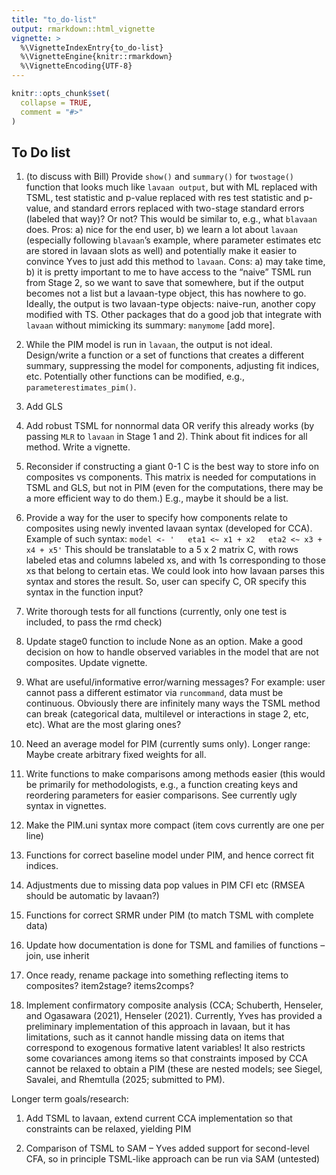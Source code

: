 ```yaml
---
title: "to_do-list"
output: rmarkdown::html_vignette
vignette: >
  %\VignetteIndexEntry{to_do-list}
  %\VignetteEngine{knitr::rmarkdown}
  %\VignetteEncoding{UTF-8}
---
```


```r
knitr::opts_chunk$set(
  collapse = TRUE,
  comment = "#>"
)
```
<!-- build_rmd("vignettes/to_do-list.Rmd") -->

## To Do list 

1) (to discuss with Bill) Provide `show()` and `summary()` for `twostage()` function that looks much like `lavaan output`, but with ML replaced with TSML, test statistic and p-value replaced with res test statistic and p-value, and standard errors replaced with two-stage standard errors (labeled that way)? Or not? This would be similar to, e.g., what `blavaan` does. Pros: a) nice for the end user, b) we learn a lot about `lavaan` (especially following `blavaan`'s example, where parameter estimates etc are stored in lavaan slots as well) and potentially make it easier to convince Yves to just add this method to `lavaan`. Cons: a) may take time, b) it is pretty important to me to have access to the "naive" TSML run from Stage 2, so we want to save that somewhere, but if the output becomes not a list but a lavaan-type object, this has nowhere to go. Ideally, the output is two lavaan-type objects: naive-run, another copy modified with TS. Other packages that do a good job that integrate with `lavaan` without mimicking its summary: `manymome` [add more].  

19) While the PIM model is run in `lavaan`, the output is not ideal. Design/write a function or a set of functions that creates a different summary, suppressing the model for components, adjusting fit indices, etc. Potentially other functions can be modified, e.g., `parameterestimates_pim()`.    

2)  Add GLS

4)  Add robust TSML for nonnormal data OR verify this already works (by passing `MLR` to `lavaan` in Stage 1 and 2). Think about fit indices for all method. Write a vignette. 

5)  Reconsider if constructing a giant 0-1 C is the best way to store info on composites vs components. This matrix is needed for computations in TSML and GLS, but not in PIM (even for the computations, there may be a more efficient way to do them.) E.g., maybe it should be a list.

20) Provide a way for the user to specify how components relate to composites using newly invented lavaan syntax (developed for CCA). Example of such syntax:
`model <- '   eta1 <~ x1 + x2   eta2 <~ x3 + x4 + x5'`
This should be translatable to a 5 x 2 matrix C, with rows labeled etas and columns labeled xs, and with 1s corresponding to those xs that belong to certain etas. We could look into how lavaan parses this syntax and stores the result. So, user can specify C, OR specify this syntax in the function input?

6)  Write thorough tests for all functions (currently, only one test is included, to pass the rmd check)

7) Update stage0 function to include None as an option. Make a good decision on how to handle  observed variables in the model that are not composites. Update vignette.   

8) What are useful/informative error/warning messages? For example: user cannot pass a different estimator via `runcommand`, data must be continuous. Obviously there are infinitely many ways the TSML method can break (categorical data, multilevel or interactions in stage 2, etc, etc). What are the most glaring ones? 

9) Need an average model for PIM (currently sums only). Longer range: Maybe create arbitrary fixed weights for all. 

10) Write functions to make comparisons among methods easier (this would be primarily for methodologists, e.g., a function creating keys and reordering parameters for easier comparisons. See currently ugly syntax in vignettes. 

11) Make the PIM.uni syntax more compact (item covs currently are one per line)

12) Functions for correct baseline model under PIM, and hence correct fit indices. 

13) Adjustments due to missing data pop values in PIM CFI etc (RMSEA should be automatic by lavaan?)

14) Functions for correct SRMR under PIM (to match TSML with complete data)

15)  Update how documentation is done for TSML and families of functions – join, use inherit

16)  Once ready, rename package into something reflecting items to composites? item2stage? items2comps?

17) Implement confirmatory composite analysis (CCA; Schuberth, Henseler, and Ogasawara (2021),
    Henseler (2021). Currently, Yves has provided a preliminary implementation of this approach in lavaan, but it has limitations, such as it cannot handle missing data on items that correspond to exogenous formative latent variables! It also restricts some covariances among items so that constraints imposed by CCA cannot be relaxed to obtain a PIM (these are nested models; see Siegel, Savalei, and Rhemtulla (2025; submitted to PM).


Longer term goals/research:

1)  Add TSML to lavaan, extend current CCA implementation so that constraints can be relaxed, yielding PIM

2) Comparison of TSML to SAM -- Yves added support for second-level CFA, so in principle TSML-like approach can be run via SAM (untested)


